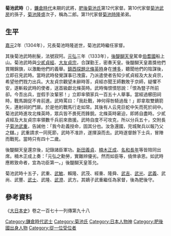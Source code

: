 {{unreferenced|time=2014-02-22T09:31:34+00:00}}
{{japanese|japanese=菊池 武時|kana=きくち たけとき|romaji=Kikuchi Taketoki}}

'''菊池武時'''（{{bd|1292年||1333年}}），[[鐮倉時代|鐮倉時代]]未期的武將，[[肥後|肥後]][[菊池氏|菊池氏]]第12代家督。第10代家督[[菊池武房|菊池武房]]的孫子，[[菊池隆盛|菊池隆盛]]次子，稱為二郎。第11代家督[[菊池時隆|菊池時隆]]弟弟。

==生平==

[[嘉元|嘉元]]2年（1304年），兄長菊池時隆逝世，菊池武時繼任家督。

其後菊池武時削髮，法號寂阿。[[元弘|元弘]]三年（1333年），[[後醍醐天皇|後醍醐天皇]]駕幸[[伯耆國|伯耆國]]船上山。菊池武時與[[少貳貞經|少貳貞經]]、[[大友貞宗|大友貞宗]]，合謀勤王，密奏天皇。後醍醐天皇嘉獎他們賞賜錦旗，以激勵他們的義舉。[[鎮西探題|鎮西探題]][[北條英時|北條英時]]身在[[博多|博多]]，聽聞他們的陰謀後，立即召見武時。當時武時發覺謀事已洩露，乃派遣使者告知少貳貞經及大友貞宗，希望他們戮力出兵。大友貞宗觀望未辭時答，貞經亦聞王師數敗于京師，疑懼不安，遂斬殺武時的使者，送首級獻北條英時。武時悔恨憤怒說：「恨為豎子所前卻。今吾出兵，豈假手汝輩邪！」立即率領家兵一百五十人舉事。當經過櫛田祠時，戰馬跼促不肯前進。武時罵曰：「我赴戰，神何得咎騎過哉！」即拿取雙鏑箭矢，連射祠的門扉。於是他的戰馬行走如常。其後有人云見巨蛇中矢而死於祠中。菊池武時進攻北條英時，眾兵皆不畏死而鋒銳。北條英時窘迫，即將自盡時。少貳貞經及大友貞宗率領數千兵前來救援。武時自度不可攻克，所以分兵五十，交附長子[[菊池武重|菊池武重]]，告誡他：「我今赴義授命，固其分也。汝急還國，完城聚兵以報乃父之讎。」武重請求一同死節，武時不准許，遂揮淚而去。武時遂督餘下士兵，冒陣而戰死。當時只有四十二歲。

後醍醐天皇還京後，記錄諸臣軍功。[[新田義貞|新田義貞]]、[[楠木正成|楠木正成]]、[[名和長年|名和長年]]等皆陪同出席。楠木正成上奏：「元弘之勳勞，實難辨優劣。然而如臣等，僥倖承恩。如武時應敕致命者，宜為功臣第一。」後醍醐天皇答允。

菊池武時十五子，武重、[[菊池武敏|武敏]]、賴隆、武茂、經重、隆舜、[[菊池武吉|武吉]]、[[菊池武光|武光]]、[[菊池武義|武義]]、武尚、武豐、[[菊池武士|武士]]、武隆、[[菊池武澄|武澄]]、武方。其嫡子武重繼任為家督，後為肥後守。

==參考資料==
《[[大日本史|大日本史]]》卷之一百七十一列傳第九十八

{{肥後菊池氏歷代當主|第12代|1304年 - 1333年}}

[[Category:鎌倉時代武士|Category:鎌倉時代武士]]
[[Category:菊池氏|Category:菊池氏]]
[[Category:日本人物神|Category:日本人物神]]
[[Category:肥後國出身人物|Category:肥後國出身人物]]
[[Category:從一位受位者|Category:從一位受位者]]